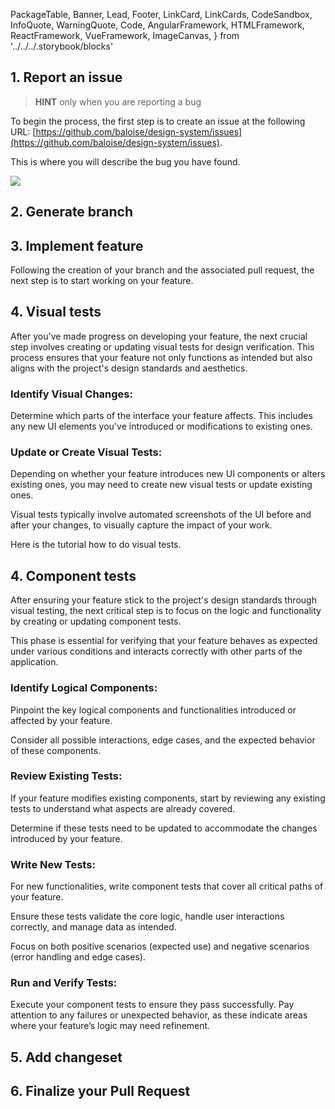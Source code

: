   PackageTable,
  Banner,
  Lead,
  Footer,
  LinkCard,
  LinkCards,
  CodeSandbox,
  InfoQuote,
  WarningQuote,
  Code,
  AngularFramework,
  HTMLFramework,
  ReactFramework,
  VueFramework,
  ImageCanvas,
} from '../../../.storybook/blocks'

<Meta title="Development/Contributing/How to create a Feature" />

<Banner label="How to create a Feature" section="Contributing" />

## 1. Report an issue

> **HINT** only when you are reporting a bug

To begin the process, the first step is to create an issue at the following URL: [https://github.com/baloise/design-system/issues](https://github.com/baloise/design-system/issues).

This is where you will describe the bug you have found.


<img src={CreateAFeature} />

## 2. Generate branch

## 3. Implement feature

Following the creation of your branch and the associated pull request, the next step is to start working on your feature.

## 4. Visual tests

After you've made progress on developing your feature, the next crucial step involves creating or updating visual tests for design verification.
This process ensures that your feature not only functions as intended but also aligns with the project's design standards and aesthetics.

### Identify Visual Changes:

Determine which parts of the interface your feature affects. This includes any new UI elements you've introduced or modifications to existing ones.

### Update or Create Visual Tests:

Depending on whether your feature introduces new UI components or alters existing ones, you may need to create new visual tests or update existing ones.

Visual tests typically involve automated screenshots of the UI before and after your changes, to visually capture the impact of your work.

Here is the tutorial how to do visual tests.

## 4. Component tests

After ensuring your feature stick to the project's design standards through visual testing, the next critical step is to focus on the logic and functionality by creating or updating component tests.

This phase is essential for verifying that your feature behaves as expected under various conditions and interacts correctly with other parts of the application.

### Identify Logical Components:

Pinpoint the key logical components and functionalities introduced or affected by your feature.

Consider all possible interactions, edge cases, and the expected behavior of these components.

### Review Existing Tests:

If your feature modifies existing components, start by reviewing any existing tests to understand what aspects are already covered.

Determine if these tests need to be updated to accommodate the changes introduced by your feature.

### Write New Tests:

For new functionalities, write component tests that cover all critical paths of your feature.

Ensure these tests validate the core logic, handle user interactions correctly, and manage data as intended.

Focus on both positive scenarios (expected use) and negative scenarios (error handling and edge cases).

### Run and Verify Tests:

Execute your component tests to ensure they pass successfully. Pay attention to any failures or unexpected behavior, as these indicate areas where your feature’s logic may need refinement.

## 5. Add changeset

## 6. Finalize your Pull Request
